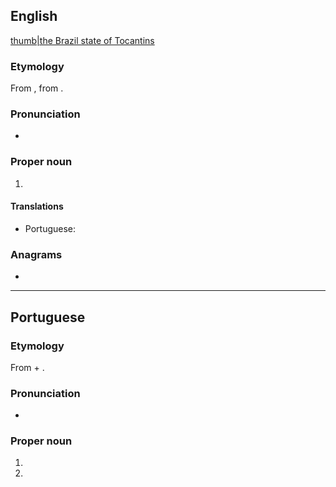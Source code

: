 ==English==
{{wikipedia}}
[[file:Brazil State Tocantins.svg|thumb|the Brazil state of Tocantins]]

===Etymology===
From {{etyl|pt|en}} {{m|pt|Tocantins}}, from {{etyl|tpw|en}}.

===Pronunciation===
* {{IPA|/ˌtəʊkənˈtiːns/|lang=en}}

===Proper noun===
{{en-proper noun}}

# {{place:Brazil/state|en|capital=Palmas|region=North Region}}

====Translations====
{{trans-top|state in central Brazil}}
* Portuguese: {{t+|pt|Tocantins|m}}
{{trans-mid}}
{{trans-bottom}}

===Anagrams===
* {{anagrams|en|a=acinnostt|Constantí|cantonist|nonstatic}}

----

==Portuguese==

===Etymology===
From {{etyl|tpw|pt}} {{m|tpw|tukã´||Toucan}} + {{m|tpw|tï||beak}}.

===Pronunciation===
* {{a|Brazil}} {{IPA|/ˌto.kɐ̃.ˈtʃĩs/|lang=pt}}

===Proper noun===
{{pt-proper noun|m}}

# {{place:Brazil/state|pt|capital=Palmas|region=North Region}}
# {{place:municipality of Brazil|pt|state=Minas Gerais}}